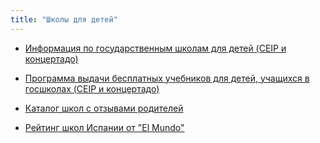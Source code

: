```yaml
---
title: "Школы для детей"
---
```


<Icon name="open-book"  size="2rem" />


- [Информация по государственным школам для детей (CEIP и концертадо)](https://www.comunidad.madrid/servicios/educacion/solicita-tu-admision-educacion-infantil-obligatoria-bachillerato)

- [Программа выдачи бесплатных учебников для детей, учащихся в госшколах (CEIP и концертадо)](https://www.comunidad.madrid/servicios/educacion/programa-accede)

- [Каталог школ с отзывами родителей](https://www.micole.net/buscador?filtros=madrid-madrid)

- [Рейтинг школ Испании от "El Mundo"](https://colegiomascamarena.es/wp-content/uploads/2024/03/EspecialMundo2-100-COLEGIOS-2024.pdf)
